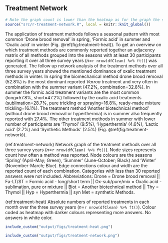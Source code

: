 ## Treatment Network {#network}

```r
# Note the graph count is lower than the heatmap as for the graph the season entry is only counted once eg. drone brood removal in spring 1 even though participants answered for march and april with 1
source("src/r-treatment-network.R", local = knitr::knit_global())
```

The application of treatment methods follows a seasonal pattern with most common 'Drone brood removal' in spring, 'Formic acid' in summer and 'Oxalic acid' in winter (Fig.&nbsp;\@ref(fig:treatment-heat)). To get an overview on which treatment methods are commonly reported together an adjacency matrix of all methods grouped into the seasons with at least 30 participants reporting it over all three survey years (*n*=`r nrow(dfClean) %>% ft()`) was generated. The follow up network analysis of the treatment methods over all three survey years showed the mentioned dominance of oxalic treatment methods in winter. In spring the biomechanical method drone brood removal (52.8%) is the most dominant reported *Varroa* treatment and very often in combination with the summer variant (47.2%, combination=32.8%). In summer the formic acid treatment variants are the most common (long=57.8%, short=47.2%) followed by the oxalic acid treatments (sublimation=28.7%, pure trickling or spraying=16.8%, ready-made mixture trickling=16.1%). The treatment method 'Another biotechnical method' (without drone brood removal or hyperthermia) is in summer also frequently reported with 27.4%. The other treatment methods in summer with lower number of participants are 'Thymol' (9.5%), 'Hyperthermia' (4.6%), 'Lactic acid' (2.7%) and 'Synthetic Methods' (2.5%) (Fig.&nbsp;\@ref(fig:treatment-network)).

(ref:treatment-network) Network graph of the treatment methods over all three survey years (*n*=`r nrow(dfClean) %>% ft()`). Node sizes represents count how often a method was reported. Node colours are the seasons 'Spring' (April-May; Green), 'Summer' (June-October; Black) and 'Winter' (November-March; Blue). Edge connections colour and width are the reported count of each combination. Categories with less than 30 reported answers were not included. Abbreviations: Drone = Drone brood removal || Fa-LT/ST = Formic acid - long/short term || Ox-sub/pure/mix = Oxalic acid - sublimation, pure or mixture || Biot = Another biotechnical method || Thy = Thymol || Hyp = Hyperthermia || syn Met = synthetic Methods.

(ref:treatment-heat) Absolute numbers of reported treatments in each month over the three survey years (*n*=`r nrow(dfClean) %>% ft()`). Colour coded as heatmap with darker colours representing more answers. No answers in white color.

```r
include_custom("output/figs/treatment-heat.png")
```

```r
include_custom("output/figs/treatment-network.png")
```



